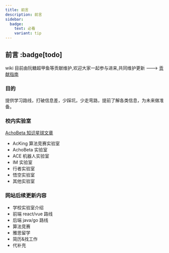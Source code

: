 ```yaml
---
title: 前言
description: 前言
sidebar:
  badge:
    text: 必看
    variant: tip
---
```


## 前言 :badge[todo]

wiki 目前由阮糖超甲鱼等贡献维护,欢迎大家一起参与进来,共同维护更新 ---> <a href="/前言/contribution-guide">贡献指南</a>

### 目的

提供学习路线，打破信息差，少踩坑，少走弯路，提前了解各类信息，为未来做准备。

### 校内实验室

[AchoBeta 知识星球文章](https://wx.zsxq.com/group/48844481542448)

- AcKing 算法竞赛实验室
- AchoBeta 实验室
- ACE 机器人实验室
- IM 实验室
- 行者实验室
- 悟空实验室
- 其他实验室

### 网站后续更新内容

- 学校实验室介绍
- 前端 react/vue 路线
- 后端 java/go 路线
- 算法竞赛
- 雅思留学
- 简历&找工作
- 代补充
